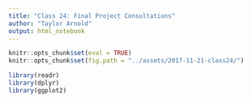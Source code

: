 ```yaml
---
title: "Class 24: Final Project Consultations"
author: "Taylor Arnold"
output: html_notebook
---
```


```r
knitr::opts_chunk$set(eval = TRUE)
knitr::opts_chunk$set(fig.path = "../assets/2017-11-21-class24/")
```

```r
library(readr)
library(dplyr)
library(ggplot2)
```
